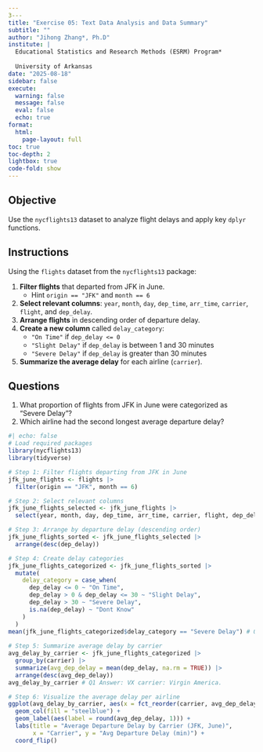 ```yaml
---
3---
title: "Exercise 05: Text Data Analysis and Data Summary"
subtitle: ""
author: "Jihong Zhang*, Ph.D"
institute: | 
  Educational Statistics and Research Methods (ESRM) Program*
  
  University of Arkansas
date: "2025-08-18"
sidebar: false
execute: 
  warning: false
  message: false
  eval: false
  echo: true
format: 
  html: 
    page-layout: full
toc: true
toc-depth: 2
lightbox: true
code-fold: show
---
```


## Objective

Use the `nycflights13` dataset to analyze flight delays and apply key `dplyr` functions.

## Instructions

Using the `flights` dataset from the `nycflights13` package:

1.  **Filter flights** that departed from JFK in June.
    -   Hint `origin == "JFK"` and `month == 6`
2.  **Select relevant columns**: `year`, `month`, `day`, `dep_time`, `arr_time`, `carrier`, `flight`, and `dep_delay`.
3.  **Arrange flights** in descending order of departure delay.
4.  **Create a new column** called `delay_category`:
    -   `"On Time"` if `dep_delay <= 0`
    -   `"Slight Delay"` if `dep_delay` is between 1 and 30 minutes
    -   `"Severe Delay"` if `dep_delay` is greater than 30 minutes
5.  **Summarize the average delay** for each airline (`carrier`).

## Questions

1.  What proportion of flights from JFK in June were categorized as "Severe Delay"?
2.  Which airline had the second longest average departure delay?

```r
#| echo: false
# Load required packages
library(nycflights13)
library(tidyverse)

# Step 1: Filter flights departing from JFK in June
jfk_june_flights <- flights |> 
  filter(origin == "JFK", month == 6)

# Step 2: Select relevant columns
jfk_june_flights_selected <- jfk_june_flights |> 
  select(year, month, day, dep_time, arr_time, carrier, flight, dep_delay)

# Step 3: Arrange by departure delay (descending order)
jfk_june_flights_sorted <- jfk_june_flights_selected |> 
  arrange(desc(dep_delay))

# Step 4: Create delay categories
jfk_june_flights_categorized <- jfk_june_flights_sorted |> 
  mutate(
    delay_category = case_when(
      dep_delay <= 0 ~ "On Time",
      dep_delay > 0 & dep_delay <= 30 ~ "Slight Delay",
      dep_delay > 30 ~ "Severe Delay",
      is.na(dep_delay) ~ "Dont Know"
    )
  )
mean(jfk_june_flights_categorized$delay_category == "Severe Delay") # 0.201
  
# Step 5: Summarize average delay by carrier
avg_delay_by_carrier <- jfk_june_flights_categorized |> 
  group_by(carrier) |> 
  summarize(avg_dep_delay = mean(dep_delay, na.rm = TRUE)) |> 
  arrange(desc(avg_dep_delay))
avg_delay_by_carrier # Q1 Answer: VX carrier: Virgin America.

# Step 6: Visualize the average delay per airline
ggplot(avg_delay_by_carrier, aes(x = fct_reorder(carrier, avg_dep_delay), y = avg_dep_delay)) +
  geom_col(fill = "steelblue") +
  geom_label(aes(label = round(avg_dep_delay, 1))) +
  labs(title = "Average Departure Delay by Carrier (JFK, June)",
       x = "Carrier", y = "Avg Departure Delay (min)") +
  coord_flip()
```
